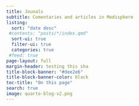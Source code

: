 ---
title: Jounals
subtitle: Comentaries and articles in Medisphere
listing:
  sort: "date desc"
 #contents: "posts/*/index.qmd"
  sort-ui: true
  filter-ui: true
  categories: true
 #feed: true
page-layout: full
margin-header: testing this sha
title-block-banner: "#dee2e6"
title-block-banner-color: black
toc-title: "On this page"
search: true
image: quarto-blog-v2.png
---

<style>

#title-block-header {
  margin-block-end: 1rem;
  position: relative;
  margin-top: -1px;
  height: 75px;
}

.quarto-title-banner {
  margin-block-end: 1rem;
  position: relative;
  margin-top: -30px;
  height: 85%;
}

</style>
